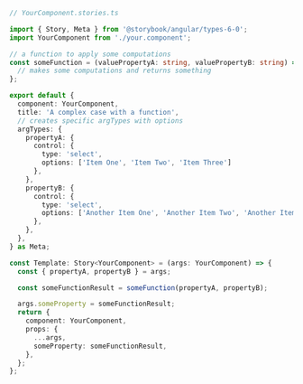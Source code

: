 ```ts
// YourComponent.stories.ts

import { Story, Meta } from '@storybook/angular/types-6-0';
import YourComponent from './your.component';

// a function to apply some computations
const someFunction = (valuePropertyA: string, valuePropertyB: string) => {
  // makes some computations and returns something
};

export default {
  component: YourComponent,
  title: 'A complex case with a function',
  // creates specific argTypes with options
  argTypes: {
    propertyA: {
      control: {
        type: 'select',
        options: ['Item One', 'Item Two', 'Item Three']
      },
    },
    propertyB: {
      control: {
        type: 'select',
        options: ['Another Item One', 'Another Item Two', 'Another Item Three']
      },
    },
  },
} as Meta;

const Template: Story<YourComponent> = (args: YourComponent) => {
  const { propertyA, propertyB } = args;

  const someFunctionResult = someFunction(propertyA, propertyB);

  args.someProperty = someFunctionResult;
  return {
    component: YourComponent,
    props: {
      ...args,
      someProperty: someFunctionResult,
    },
  };
};
```
